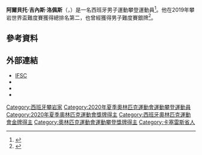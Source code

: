 {{noteTA
|1=zh-hans:阿尔韦托;zh-hant:阿爾貝托;
|2=zh-hans:希内斯;zh-hant:吉內斯;
}}
{{Infobox sportsperson
| name = 阿爾貝托·吉內斯·洛佩斯<br />''Alberto Ginés López''
| image = Alberto_Ginés_López_(ESP)_2019.jpg
| image_size = 
| caption = 
| full_name = 
| birth_date = {{birth date and age|2002|10|23|df=y}}
| birth_place = {{ESP}}[[卡塞雷斯_(西班牙)|卡塞雷斯]]
| death_date = 
| death_place = 
| residence = {{ESP}}[[巴塞罗那|巴塞罗那]]
| height = {{height|m=1.69}}
| weight = {{weight|kg=58}}
| country = {{ESP}}
| sport = [[運動攀登|運動攀登]]
| event = 
| collegeteam = 
| club = 
| coach = 
| medaltemplates = 
{{MedalSport|男子[[運動攀登|運動攀登]]}}
{{MedalCountry|{{ESP}}}}
{{MedalCompetition|[[奧林匹克運動會|奧林匹克運動會]]}}
{{MedalGold|[[2020年夏季奧林匹克運動會|2020年 東京]]|[[2020年夏季奧林匹克運動會運動攀登男子全能比賽|全能賽]]}}
{{MedalCompetition|{{link-en|歐洲攀岩錦標賽|IFSC Climbing European Championships}}}}
{{MedalSilver|{{link-pl|2019年歐洲攀岩錦標賽|Mistrzostwa Europy we Wspinaczce Sportowej 2019|2019年 愛丁堡}}|難度賽}}
{{MedalCompetition|世界青少年攀岩錦標賽}}
{{MedalBronze|2019年 阿爾科|難度賽}}
{{MedalBronze|2019年 阿爾科|全能賽}}
{{MedalCompetition|歐洲青少年攀岩錦標賽}}
{{MedalGold|2018年 伊姆斯特|難度賽}}
{{MedalBronze|2019年 布雷薩諾內|抱石賽}}
{{MedalCompetition|世界少年攀岩錦標賽}}
{{MedalSilver|2017年 因斯布魯克|難度賽}}
{{MedalCompetition|歐洲少年攀岩錦標賽}}
{{MedalGold|2017年 彼爾姆|難度賽}}
| show-medals = yes
}}
'''阿爾貝托·吉內斯·洛佩斯'''（{{lang-es|'''Alberto Ginés López'''}}，{{bd|2002年|10月23日||catIdx=Gines Lopez, Alberto}}）是一名西班牙男子運動攀登運動員<ref>{{Cite web|url=https://www.lasportiva.com/en/spain-alberto-gines-will-climb-with-la-sportiva-in-tokyo|title=Spain: Alberto Ginés will climb with La Sportiva in Tokyo|publisher={{link-en|La Sportiva|La Sportiva}}|language=es|date=2020-02-04|access-date=2020-09-10|archive-date=2020-08-04|archive-url=https://web.archive.org/web/20200804075613/https://www.lasportiva.com/en/spain-alberto-gines-will-climb-with-la-sportiva-in-tokyo|dead-url=no}}</ref>。他在2019年攀岩世界盃難度賽獲得總排名第二，也曾經獲得{{link-pl|2019年歐洲攀岩錦標賽|Mistrzostwa Europy we Wspinaczce Sportowej 2019}}男子難度賽銀牌<ref>{{Cite web|url=https://www.hoy.es/deportes/mas-deportes/primer-podio-internacional-20191001125652-nt.html|title=Primer podio internacional en categoría absoluta para el cacereño Alberto Ginés|publisher={{link-es|Hoy|Hoy (Extremadura)}}|language=es|date=2019-10-02|access-date=2020-09-10|archive-date=2019-10-03|archive-url=https://web.archive.org/web/20191003234813/https://www.hoy.es/deportes/mas-deportes/primer-podio-internacional-20191001125652-nt.html|dead-url=no}}</ref>。

== 參考資料 ==
{{Reflist}}

== 外部連結 ==
* [https://www.ifsc-climbing.org/index.php?option=com_ifsc&view=athlete&id=56609 IFSC] {{Wayback|url=https://www.ifsc-climbing.org/index.php?option=com_ifsc&view=athlete&id=56609 |date=20201029010646 }} {{en icon}}
* {{Facebook|albertogines02}}
* {{Twitter|aginespodium}}
* {{Instagram|albertogines_}}

{{DEFAULTSORT:Gines Lopez, Alberto}}
[[Category:西班牙攀岩家|Category:西班牙攀岩家]]
[[Category:2020年夏季奧林匹克運動會運動攀登運動員|Category:2020年夏季奧林匹克運動會運動攀登運動員]]
[[Category:2020年夏季奧林匹克運動會獎牌得主|Category:2020年夏季奧林匹克運動會獎牌得主]]
[[Category:西班牙奧林匹克運動會金牌得主|Category:西班牙奧林匹克運動會金牌得主]]
[[Category:奧林匹克運動會運動攀登獎牌得主|Category:奧林匹克運動會運動攀登獎牌得主]]
[[Category:卡塞雷斯省人|Category:卡塞雷斯省人]]
